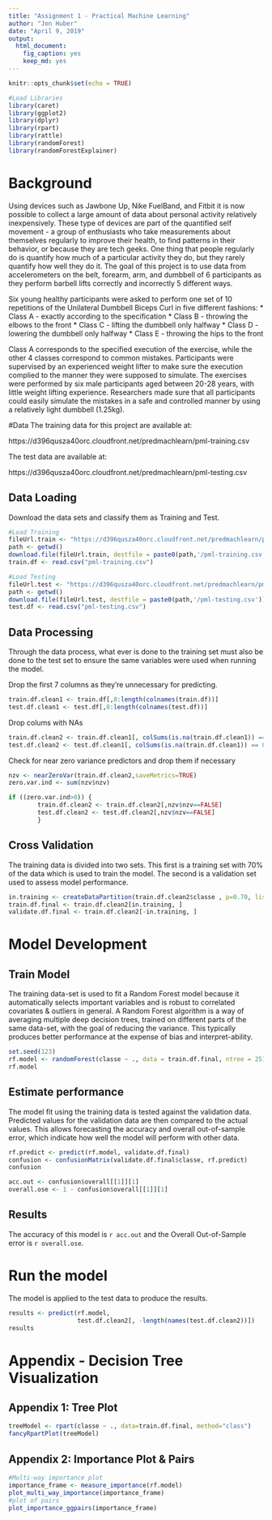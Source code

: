 ---
title: "Assignment 1 - Practical Machine Learning"
author: "Jon Huber"
date: "April 9, 2019"
output: 
  html_document: 
    fig_caption: yes
    keep_md: yes
---

```{r setup, include=FALSE}
knitr::opts_chunk$set(echo = TRUE)
```


```{r, error= FALSE, warning= FALSE, results='hide', message= FALSE}
#Load Libraries
library(caret)
library(ggplot2)
library(dplyr)
library(rpart)
library(rattle)
library(randomForest)
library(randomForestExplainer)
```

# Background
Using devices such as Jawbone Up, Nike FuelBand, and Fitbit it is now possible to collect a large amount of data about personal activity relatively inexpensively. These type of devices are part of the quantified self movement - a group of enthusiasts who take measurements about themselves regularly to improve their health, to find patterns in their behavior, or because they are tech geeks. One thing that people regularly do is quantify how much of a particular activity they do, but they rarely quantify how well they do it. The goal of this project is to use data from accelerometers on the belt, forearm, arm, and dumbbell of 6 participants as they perform barbell lifts correctly and incorrectly 5 different ways.

Six young healthy participants were asked to perform one set of 10 repetitions of the Unilateral Dumbbell Biceps Curl in five different fashions:
* Class A - exactly according to the specification
* Class B - throwing the elbows to the front
* Class C - lifting the dumbbell only halfway
* Class D - lowering the dumbbell only halfway
* Class E - throwing the hips to the front

Class A corresponds to the specified execution of the exercise, while the other 4 classes correspond to common mistakes. Participants were supervised by an experienced weight lifter to make sure the execution complied to the manner they were supposed to simulate. The exercises were performed by six male participants aged between 20-28 years, with little weight lifting experience. Researchers made sure that all participants could easily simulate the mistakes in a safe and controlled manner by using a relatively light dumbbell (1.25kg).

#Data
The training data for this project are available at:

https://d396qusza40orc.cloudfront.net/predmachlearn/pml-training.csv

The test data are available at:

https://d396qusza40orc.cloudfront.net/predmachlearn/pml-testing.csv

## Data Loading
Download the data sets and classify them as Training and Test.
```{r, cache = TRUE}
#Load Training
fileUrl.train <- "https://d396qusza40orc.cloudfront.net/predmachlearn/pml-training.csv"
path <- getwd()
download.file(fileUrl.train, destfile = paste0(path,'/pml-training.csv'))
train.df <- read.csv("pml-training.csv")

#Load Testing
fileUrl.test <- "https://d396qusza40orc.cloudfront.net/predmachlearn/pml-testing.csv"
path <- getwd()
download.file(fileUrl.test, destfile = paste0(path,'/pml-testing.csv'))
test.df <- read.csv("pml-testing.csv")
```
## Data Processing
Through the data process, what ever is done to the training set must also be done to the test set to ensure the same variables were used when running the model.

Drop the first 7 columns as they're unnecessary for predicting.
```{R}
train.df.clean1 <- train.df[,8:length(colnames(train.df))]
test.df.clean1 <- test.df[,8:length(colnames(test.df))]
```
Drop colums with NAs
```{r}

train.df.clean2 <- train.df.clean1[, colSums(is.na(train.df.clean1)) == 0] 
test.df.clean2 <- test.df.clean1[, colSums(is.na(train.df.clean1)) == 0] 
```
Check for near zero variance predictors and drop them if necessary
```{r}

nzv <- nearZeroVar(train.df.clean2,saveMetrics=TRUE)
zero.var.ind <- sum(nzv$nzv)

if ((zero.var.ind>0)) {
        train.df.clean2 <- train.df.clean2[,nzv$nzv==FALSE]
        test.df.clean2 <- test.df.clean2[,nzv$nzv==FALSE]
        }
```

## Cross Validation
The training data is divided into two sets. This first is a training set with 70% of the data which is used to train the model. The second is a validation set used to assess model performance.
```{r}
in.training <- createDataPartition(train.df.clean2$classe , p=0.70, list=F)
train.df.final <- train.df.clean2[in.training, ]
validate.df.final <- train.df.clean2[-in.training, ]
```

# Model Development
## Train Model
The training data-set is used to fit a Random Forest model because it automatically selects important variables and is robust to correlated covariates & outliers in general. A Random Forest algorithm is a way of averaging multiple deep decision trees, trained on different parts of the same data-set, with the goal of reducing the variance. This typically produces better performance at the expense of bias and interpret-ability.
```{r, cache= TRUE}
set.seed(123)
rf.model <- randomForest(classe ~ ., data = train.df.final, ntree = 251, localImp = TRUE)
rf.model
```

## Estimate performance
The model fit using the training data is tested against the validation data. Predicted values for the validation data are then compared to the actual values. This allows forecasting the accuracy and overall out-of-sample error, which indicate how well the model will perform with other data.
```{r, cache= TRUE}
rf.predict <- predict(rf.model, validate.df.final)
confusion <- confusionMatrix(validate.df.final$classe, rf.predict)
confusion
```

```{r}
acc.out <- confusion$overall[[1]][1]
overall.ose <- 1 - confusion$overall[[1]][1]
```
## Results
The accuracy of this model is `r acc.out` and the Overall Out-of-Sample error is `r overall.ose`.

# Run the model
The model is applied to the test data to produce the results.
```{r}
results <- predict(rf.model, 
                   test.df.clean2[, -length(names(test.df.clean2))])
results
```
# Appendix - Decision Tree Visualization
## Appendix 1: Tree Plot
```{r, cache= TRUE}
treeModel <- rpart(classe ~ ., data=train.df.final, method="class")
fancyRpartPlot(treeModel)
```
 
## Appendix 2: Importance Plot & Pairs
```{r, cache= TRUE}
#Multi-way importance plot
importance_frame <- measure_importance(rf.model)
plot_multi_way_importance(importance_frame)
#plot of pairs
plot_importance_ggpairs(importance_frame)
```